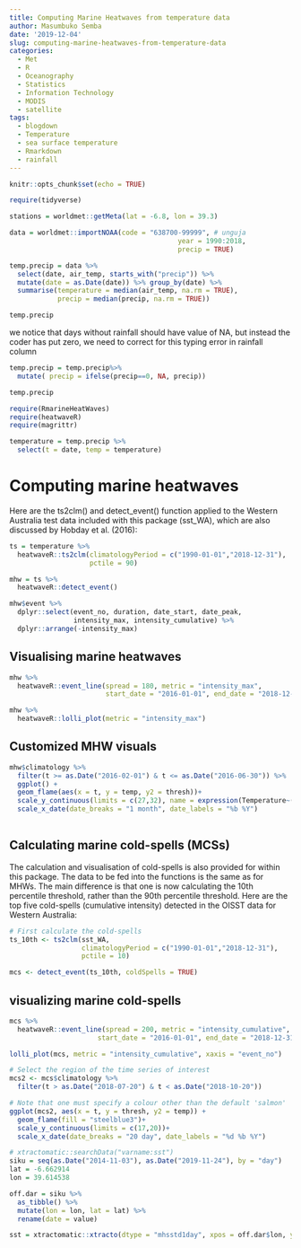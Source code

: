 ```yaml
---
title: Computing Marine Heatwaves from temperature data
author: Masumbuko Semba
date: '2019-12-04'
slug: computing-marine-heatwaves-from-temperature-data
categories:
  - Met
  - R
  - Oceanography
  - Statistics
  - Information Technology
  - MODIS
  - satellite
tags:
  - blogdown
  - Temperature
  - sea surface temperature
  - Rmarkdown
  - rainfall
---
```




```r
knitr::opts_chunk$set(echo = TRUE)
```

```r
require(tidyverse)
```

```r

stations = worldmet::getMeta(lat = -6.8, lon = 39.3)


```

```r

data = worldmet::importNOAA(code = "638700-99999", # unguja
                                          year = 1990:2018, 
                                          precip = TRUE)
```

```r
temp.precip = data %>% 
  select(date, air_temp, starts_with("precip")) %>% 
  mutate(date = as.Date(date)) %>% group_by(date) %>% 
  summarise(temperature = median(air_temp, na.rm = TRUE), 
            precip = median(precip, na.rm = TRUE))

temp.precip
```
we notice that days without rainfall should have value of NA, but instead the coder has put zero, we need to correct for this typing error in rainfall column

```r
temp.precip = temp.precip%>% 
  mutate( precip = ifelse(precip==0, NA, precip))

temp.precip
```

```r
require(RmarineHeatWaves)
require(heatwaveR)
require(magrittr)
```

```r
temperature = temp.precip %>% 
  select(t = date, temp = temperature)


```

# Computing marine heatwaves
Here are the ts2clm() and detect_event() function applied to the Western Australia test data included with this package (sst_WA), which are also discussed by Hobday et al. (2016):
```r
ts = temperature %>%
  heatwaveR::ts2clm(climatologyPeriod = c("1990-01-01","2018-12-31"), 
                    pctile = 90) 
```

```r
mhw = ts %>% 
  heatwaveR::detect_event()
```

```r

mhw$event %>% 
  dplyr::select(event_no, duration, date_start, date_peak, 
                intensity_max, intensity_cumulative) %>% 
  dplyr::arrange(-intensity_max)

```
## Visualising marine heatwaves
```r
mhw %>% 
  heatwaveR::event_line(spread = 180, metric = "intensity_max", 
                        start_date = "2016-01-01", end_date = "2018-12-31")
```

```r
mhw %>%
  heatwaveR::lolli_plot(metric = "intensity_max")
```

## Customized MHW visuals
```r
mhw$climatology %>% 
  filter(t >= as.Date("2016-02-01") & t <= as.Date("2016-06-30")) %>%
  ggplot() +
  geom_flame(aes(x = t, y = temp, y2 = thresh))+
  scale_y_continuous(limits = c(27,32), name = expression(Temperature~(degree*C)))+
  scale_x_date(date_breaks = "1 month", date_labels = "%b %Y")
  
```
## Calculating marine cold-spells (MCSs)
The calculation and visualisation of cold-spells is also provided for within this package. The data to be fed into the functions is the same as for MHWs. The main difference is that one is now calculating the 10th percentile threshold, rather than the 90th percentile threshold. Here are the top five cold-spells (cumulative intensity) detected in the OISST data for Western Australia:

```r
# First calculate the cold-spells
ts_10th <- ts2clm(sst_WA, 
                  climatologyPeriod = c("1990-01-01","2018-12-31"), 
                  pctile = 10)

mcs <- detect_event(ts_10th, coldSpells = TRUE)
```



## visualizing marine cold-spells
```r
mcs %>%
  heatwaveR::event_line(spread = 200, metric = "intensity_cumulative",
                      start_date = "2016-01-01", end_date = "2018-12-31")
```

```r
lolli_plot(mcs, metric = "intensity_cumulative", xaxis = "event_no")
```

```r
# Select the region of the time series of interest
mcs2 <- mcs$climatology %>% 
  filter(t > as.Date("2018-07-20") & t < as.Date("2018-10-20"))

# Note that one must specify a colour other than the default 'salmon'
ggplot(mcs2, aes(x = t, y = thresh, y2 = temp)) +
  geom_flame(fill = "steelblue3")+
  scale_y_continuous(limits = c(17,20))+
  scale_x_date(date_breaks = "20 day", date_labels = "%d %b %Y")
```


```r
# xtractomatic::searchData("varname:sst")
siku = seq(as.Date("2014-11-03"), as.Date("2019-11-24"), by = "day")
lat = -6.662914
lon = 39.614538

off.dar = siku %>% 
  as_tibble() %>% 
  mutate(lon = lon, lat = lat) %>% 
  rename(date = value)

sst = xtractomatic::xtracto(dtype = "mhsstd1day", xpos = off.dar$lon, ypos = off.dar$lat, tpos = off.dar$date)
```

